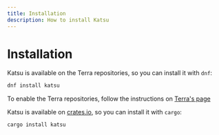 ```yaml
---
title: Installation
description: How to install Katsu
---
```


# Installation

Katsu is available on the Terra repositories, so you can install it with `dnf`:

```sh
dnf install katsu
```

To enable the Terra repositories, follow the instructions on [Terra's page](../terra/installing)

Katsu is available on [crates.io](https://crates.io/crates/katsu), so you can install it with `cargo`:

```sh
cargo install katsu
```
